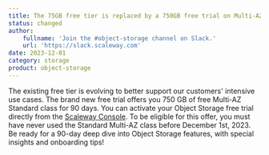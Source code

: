 ```yaml
---
title: The 75GB free tier is replaced by a 750GB free trial on Multi-AZ class!
status: changed
author:
    fullname: 'Join the #object-storage channel on Slack.'
    url: 'https://slack.scaleway.com'
date: 2023-12-01
category: storage
product: object-storage
---
```


The existing free tier is evolving to better support our customers' intensive use cases. The brand new free trial offers you 750 GB of free Multi-AZ Standard class for 90 days. You can activate your Object Storage free trial directly from the [Scaleway Console](https://console.scaleway.com/object-storage/buckets). To be eligible for this offer, you must have never used the Standard Multi-AZ class before December 1st, 2023. Be ready for a 90-day deep dive into Object Storage features, with special insights and onboarding tips!

